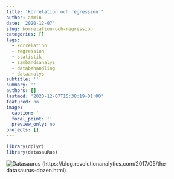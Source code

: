 ```yaml
---
title: 'Korrelation och regression '
author: admin
date: '2020-12-07'
slug: korrelation-och-regression
categories: []
tags:
  - korrelation
  - regression
  - statistik
  - sambandsanalys
  - databehandling
  - dataanalys
subtitle: ''
summary: ''
authors: []
lastmod: '2020-12-07T15:38:19+01:00'
featured: no
image:
  caption: ''
  focal_point: ''
  preview_only: no
projects: []
---
```




```r
library(dplyr)
library(datasauRus)

```


![Datasaurus](DataSaurus_Dozen.gif) (https://blog.revolutionanalytics.com/2017/05/the-datasaurus-dozen.html)




